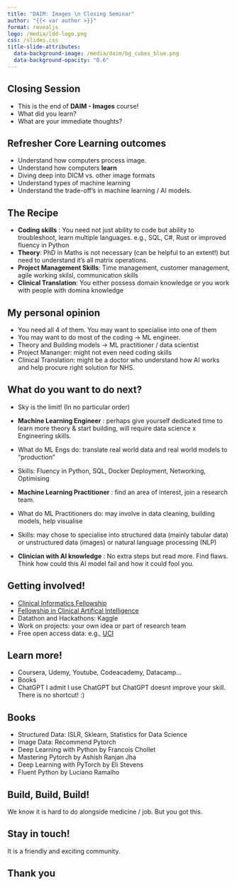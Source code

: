 ```yaml
---
title: "DAIM: Images \n Closing Seminar"
author: "{{< var author >}}"
format: revealjs
logo: /media/ldd-logo.png
css: /slides.css
title-slide-attributes: 
  data-background-image: /media/daim/bg_cubes_blue.png
  data-background-opacity: "0.6"
---
```



## Closing Session {background-image="/media/daim/bg_cubes_blue.png" background-opacity="0.6"}

* This is the end of **DAIM - Images** course!
* What did you learn?
* What are your immediate thoughts? 

## Refresher Core Learning outcomes

* Understand how computers process image.
* Understand how computers **learn**
* Diving deep into DICM vs. other image formats
* Understand types of machine learning
* Understand the trade-off's in machine learning / AI models.

## The Recipe

* **Coding skills** : You need not just ability to code but ability to troubleshoot, learn multiple languages. e.g., SQL, C#, Rust or improved fluency in Python
* **Theory**: PhD in Maths is not necessary (can be helpful to an extent!) but need to understand it's all matrix operations.
* **Project Management Skills**: Time management, customer management, agile working skilsl, communication skills
* **Clinical Translation**: You either possess domain knowledge or you work with people with domina knowledge

## My personal opinion

* You need all 4 of them. You may want to specialise into one of them 
* You may want to do most of the coding -> ML engineer. 
* Theory and Building models -> ML practitioner / data scientist 
* Project Mananger: might not even need coding skills 
* Clinical Translation: might be a doctor who understand how AI works and help procure right solution for NHS. 

## What do you want to do next?

* Sky is the limit! (In no particular order)

* **Machine Learning Engineer** : perhaps give yourself dedicated time to learn more theory & start building, will require data science x Engineering skills. 
* What do ML Engs do: translate real world data and real world models to "production"
* Skills: Fluency in Python, SQL, Docker Deployment, Networking, Optimising 


* **Machine Learning Practitioner** : find an area of interest, join a research team.
* What do ML Practitioners do: may involve in data cleaning, building models, help visualise 
* Skills: may chose to specialise into structured data (mainly tabular data) or unstructured data (images) or natural language processing (NLP)

* **Clinician with AI knowledge** : No extra steps but read more. Find flaws. Think how could this AI model fail and how it could fool you.

## Getting involved! 

* [Clinical Informatics Fellowship](https://beta.jobs.nhs.uk/candidate/jobadvert/C9309-25-0148)
* [Fellowship in Clinical Artifical Intelligence](https://www.aicentre.co.uk/fellowship)
* Datathon and Hackathons: Kaggle
* Work on projects: your own idea or part of research team 
* Free open access data: e.g., [UCI](https://archive.ics.uci.edu/)

## Learn more!

* Coursera, Udemy, Youtube, Codeacademy, Datacamp...
* Books
* ChatGPT 
    I admit I use ChatGPT but ChatGPT doesnt improve your skill. There is no shortcut!
    :)

## Books 

* Structured Data: 
    ISLR, Sklearn, Statistics for Data Science
* Image Data:
    Recommend Pytorch 
* Deep Learning with Python by Francois Chollet
* Mastering Pytorch by Ashish Ranjan Jha
* Deep Learning with PyTorch by Eli Stevens
* Fluent Python by Luciano Ramalho

## Build, Build, Build!

We know it is hard to do alongside medicine / job. 
But you got this.

## Stay in touch!

It is a friendly and exciting community.

## Thank you 
